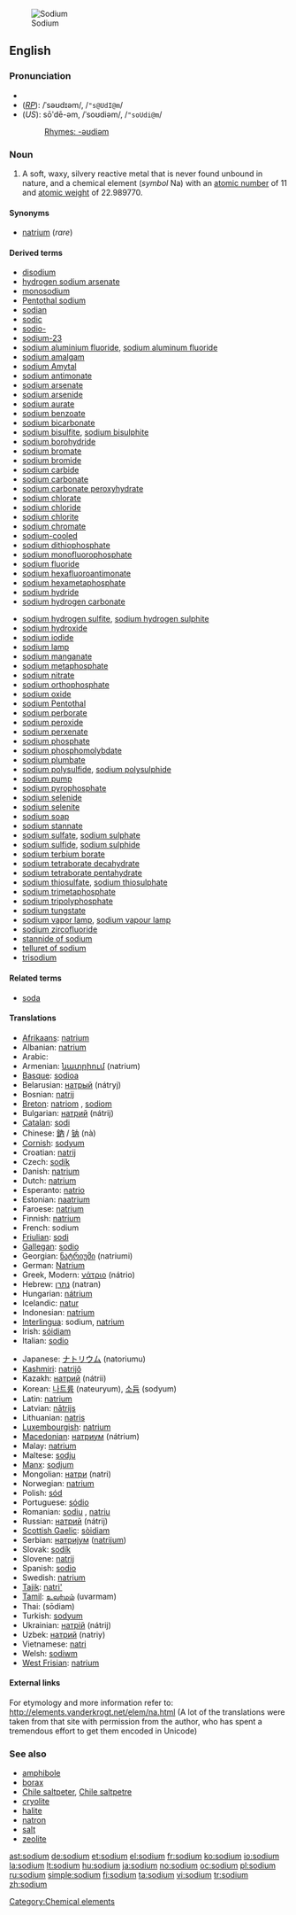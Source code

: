 [[Image:Natrium.jpg|thumb|right|Sodium]]
==English==
{{elements|Na|neon|Ne|magnesium|Mg}}

===Pronunciation===
* {{audio|En-us-sodium.ogg|audio (US)}}
* (''[[RP]]''): /ˈsəʊdɪəm/, /<tt>"s@UdI@m</tt>/
* (''US''): sōʹdē-əm, /ˈsoʊdiəm/, /<tt>"soUdi@m</tt>/
*: [[Rhymes:English:-əʊdiəm|Rhymes: -əʊdiəm]]

===Noun===
{{en-noun|-}}
{{wikipedia}}

# A soft, waxy, silvery reactive metal that is never found unbound in nature, and a chemical element (''symbol'' Na) with an [[atomic number]] of 11 and [[atomic weight]] of 22.989770.

====Synonyms====
* [[natrium]] (''rare'')

====Derived terms====
{{rel-top4|Terms derived from the noun ''sodium''}}
* [[disodium]]
* [[hydrogen sodium arsenate]]
* [[monosodium]]
* [[Pentothal sodium]]
* [[sodian]]
* [[sodic]]
* [[sodio-]]
* [[sodium-23]]
* [[sodium aluminium fluoride]], [[sodium aluminum fluoride]]
* [[sodium amalgam]]
* [[sodium Amytal]]
* [[sodium antimonate]]
* [[sodium arsenate]]
* [[sodium arsenide]]
* [[sodium aurate]]
* [[sodium benzoate]]
* [[sodium bicarbonate]]
* [[sodium bisulfite]], [[sodium bisulphite]]
* [[sodium borohydride]]
* [[sodium bromate]]
* [[sodium bromide]]
* [[sodium carbide]]
* [[sodium carbonate]]
* [[sodium carbonate peroxyhydrate]]
* [[sodium chlorate]]
* [[sodium chloride]]
* [[sodium chlorite]]
* [[sodium chromate]]
* [[sodium-cooled]]
* [[sodium dithiophosphate]]
* [[sodium monofluorophosphate]]
* [[sodium fluoride]]
* [[sodium hexafluoroantimonate]]
* [[sodium hexametaphosphate]]
* [[sodium hydride]]
* [[sodium hydrogen carbonate]]
{{rel-mid4}}
* [[sodium hydrogen sulfite]], [[sodium hydrogen sulphite]]
* [[sodium hydroxide]]
* [[sodium iodide]]
* [[sodium lamp]]
* [[sodium manganate]]
* [[sodium metaphosphate]]
* [[sodium nitrate]]
* [[sodium orthophosphate]]
* [[sodium oxide]]
* [[sodium Pentothal]]
* [[sodium perborate]]
* [[sodium peroxide]]
* [[sodium perxenate]]
* [[sodium phosphate]]
* [[sodium phosphomolybdate]]
* [[sodium plumbate]]
* [[sodium polysulfide]], [[sodium polysulphide]]
* [[sodium pump]]
* [[sodium pyrophosphate]]
* [[sodium selenide]]
* [[sodium selenite]]
* [[sodium soap]]
* [[sodium stannate]]
* [[sodium sulfate]], [[sodium sulphate]]
* [[sodium sulfide]], [[sodium sulphide]]
* [[sodium terbium borate]]
* [[sodium tetraborate decahydrate]]
* [[sodium tetraborate pentahydrate]]
* [[sodium thiosulfate]], [[sodium thiosulphate]]
* [[sodium trimetaphosphate]]
* [[sodium tripolyphosphate]]
* [[sodium tungstate]]
* [[sodium vapor lamp]], [[sodium vapour lamp]]
* [[sodium zircofluoride]]
* [[stannide of sodium]]
* [[telluret of sodium]]
* [[trisodium]]
{{rel-bottom}}

====Related terms====
* [[soda]]<!--terms derived from "soda", such as "baking soda", belong on the page for "soda"-->

====Translations====
{{trans-top|a reactive metal}}
* [[Afrikaans]]: [[natrium]]
* Albanian: [[natrium]]
* Arabic: {{Arab|[[صوديوم]]}} {{unicode|(ʂódyum)}} {{m}}
* Armenian: [[նատրիում]] (natrium)
* [[Basque]]: [[sodioa]]
* Belarusian: [[натрый]] (nátryj) {{m}}
* Bosnian: [[natrij]]
* [[Breton]]: [[natriom]] {{m}}, [[sodiom]] {{m}}
* Bulgarian: [[натрий]] (nátrij) {{m}}
* [[Catalan]]: [[sodi]]
* Chinese: [[鈉]] / [[钠]] (nà)
* [[Cornish]]: [[sodyum]]
* Croatian: [[natrij]]
* Czech: [[sodík]]
* Danish: [[natrium]]
* Dutch: [[natrium]] {{n}}
* Esperanto: [[natrio]]
* Estonian: [[naatrium]]
* Faroese: [[natrium]]
* Finnish: [[natrium]]
* French: sodium {{m}}
* [[Friulian]]: [[sodi]]
* [[Gallegan]]: [[sodio]]
* Georgian: [[ნატრიუმი]] (natriumi)
* German: [[Natrium]] {{n}}
* Greek, Modern: [[νάτριο]] (nátrio) {{n}}
* Hebrew: [[נתרן]] (natran)
* Hungarian: [[nátrium]]
* Icelandic: [[natur]]
* Indonesian: [[natrium]]
* [[Interlingua]]: sodium, [[natrium]]
* Irish: [[sóidiam]]
* Italian: [[sodio]] {{m}}
{{trans-mid}}
* Japanese: [[ナトリウム]] (natoriumu)
* [[Kashmiri]]: [[natrijô]]
* Kazakh: [[натрий]] (nátrii)
* Korean: [[나트륨]] (nateuryum), [[소듐]] (sodyum)
* Latin: [[natrium]]
* Latvian: [[nātrijs]]
* Lithuanian: [[natris]]
* [[Luxembourgish]]: [[natrium]]
* [[Macedonian]]: [[натриум]] (nátrium) {{m}}
* Malay: [[natrium]]
* Maltese: [[sodju]]
* [[Manx]]: [[sodjum]]
* Mongolian: [[натри]] (natri)
* Norwegian: [[natrium]]
* Polish: [[sód]] {{m}}
* Portuguese: [[sódio]] {{m}}
* Romanian: [[sodiu]] {{n}}, [[natriu]] {{n}}
* Russian: [[натрий]] (nátrij) {{m}}
* [[Scottish Gaelic]]: [[sòidiam]]
* Serbian: [[натриjум]] ([[natrijum]]) {{m}}
* Slovak: [[sodík]]
* Slovene: [[natrij]]
* Spanish: [[sodio]] {{m}}
* Swedish: [[natrium]]
* [[Tajik]]: [[natri']]
* [[Tamil]]: [[உவர்மம்]] (uvarmam)
* Thai: {{Thai|[[โซเดียม]]}} (sōdiam)
* Turkish: [[sodyum]]
* Ukrainian: [[натрiй]] (nátrij) {{m}}
* Uzbek: [[натрий]] (natriy)
* Vietnamese: [[natri]]
* Welsh: [[sodiwm]]
* [[West Frisian]]: [[natrium]] {{n}}
{{trans-bottom}}

====External links====
For etymology and more information refer to:
http://elements.vanderkrogt.net/elem/na.html
(A lot of the translations were taken from that site with permission from the author, who has spent a tremendous effort to get them encoded in Unicode)

===See also===
* [[amphibole]]
* [[borax]]
* [[Chile saltpeter]], [[Chile saltpetre]]
* [[cryolite]]
* [[halite]]
* [[natron]]
* [[salt]]
* [[zeolite]]

[[Category:Chemical elements]]

[[ast:sodium]]
[[de:sodium]]
[[et:sodium]]
[[el:sodium]]
[[fr:sodium]]
[[ko:sodium]]
[[io:sodium]]
[[la:sodium]]
[[lt:sodium]]
[[hu:sodium]]
[[ja:sodium]]
[[no:sodium]]
[[oc:sodium]]
[[pl:sodium]]
[[ru:sodium]]
[[simple:sodium]]
[[fi:sodium]]
[[ta:sodium]]
[[vi:sodium]]
[[tr:sodium]]
[[zh:sodium]]